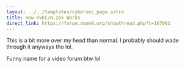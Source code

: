 ```yaml
---
layout: ../../templates/cybersec_page.astro
title: How HVEC/H.265 Works
direct_link: https://forum.doom9.org/showthread.php?t=167081
---
```


This is a bit more over my head than normal. I probably should wade through it
anyways tho lol.

Funny name for a video forum btw lol
